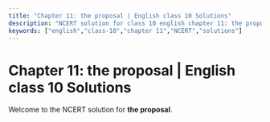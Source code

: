 ```yaml
---
title: "Chapter 11: the proposal | English class 10 Solutions"
description: "NCERT solution for class 10 english chapter 11: the proposal."
keywords: ["english","class-10","chapter 11","NCERT","solutions"]
---
```


# Chapter 11: the proposal | English class 10 Solutions

Welcome to the NCERT solution for **the proposal**.
